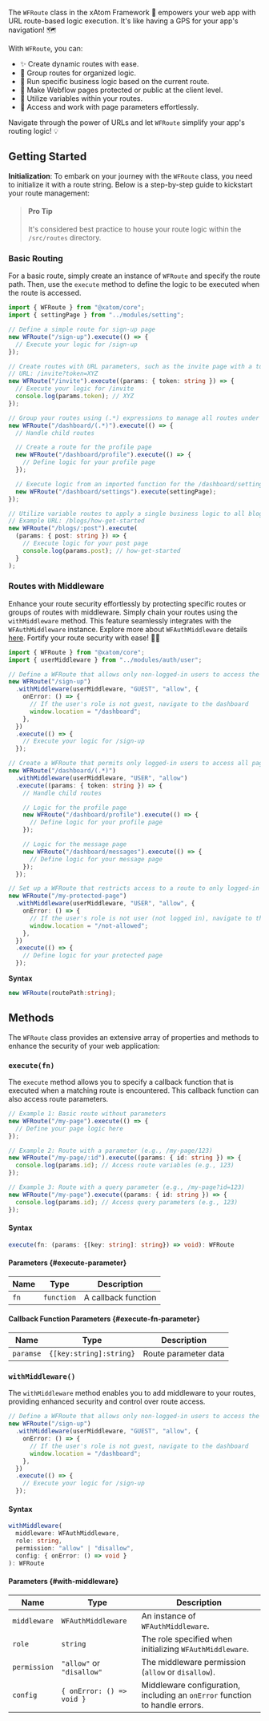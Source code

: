 The `WFRoute` class in the xAtom Framework 🚀 empowers your web app with URL route-based logic execution. It's like having a GPS for your app's navigation! 🗺️

With `WFRoute`, you can:

- ✨ Create dynamic routes with ease.
- 🔗 Group routes for organized logic.
- 🏃 Run specific business logic based on the current route.
- 🔐 Make Webflow pages protected or public at the client level.
- 🧩 Utilize variables within your routes.
- 📝 Access and work with page parameters effortlessly.

Navigate through the power of URLs and let `WFRoute` simplify your app's routing logic! 💡

## Getting Started

**Initialization**: To embark on your journey with the `WFRoute` class, you need to initialize it with a route string. Below is a step-by-step guide to kickstart your route management:

> #### Pro Tip
>
> It's considered best practice to house your route logic within the `/src/routes` directory.

### Basic Routing

For a basic route, simply create an instance of `WFRoute` and specify the route path. Then, use the `execute` method to define the logic to be executed when the route is accessed.

```typescript title="Example"
import { WFRoute } from "@xatom/core";
import { settingPage } from "../modules/setting";

// Define a simple route for sign-up page
new WFRoute("/sign-up").execute(() => {
  // Execute your logic for /sign-up
});

// Create routes with URL parameters, such as the invite page with a token parameter
// URL: /invite?token=XYZ
new WFRoute("/invite").execute((params: { token: string }) => {
  // Execute your logic for /invite
  console.log(params.token); // XYZ
});

// Group your routes using (.*) expressions to manage all routes under /dashboard
new WFRoute("/dashboard/(.*)").execute(() => {
  // Handle child routes

  // Create a route for the profile page
  new WFRoute("/dashboard/profile").execute(() => {
    // Define logic for your profile page
  });

  // Execute logic from an imported function for the /dashboard/settings route
  new WFRoute("/dashboard/settings").execute(settingPage);
});

// Utilize variable routes to apply a single business logic to all blog posts
// Example URL: /blogs/how-get-started
new WFRoute("/blogs/:post").execute(
  (params: { post: string }) => {
    // Execute logic for your post page
    console.log(params.post); // how-get-started
  }
);
```

### Routes with Middleware

Enhance your route security effortlessly by protecting specific routes or groups of routes with middleware. Simply chain your routes using the `withMiddleware` method. This feature seamlessly integrates with the `WFAuthMiddleware` instance. Explore more about `WFAuthMiddleware` details [here](/guide/reference/auth/WFAuthMiddleware/). Fortify your route security with ease! 💪🚀

```typescript title="Example"
import { WFRoute } from "@xatom/core";
import { userMiddleware } from "../modules/auth/user";

// Define a WFRoute that allows only non-logged-in users to access the sign-up page
new WFRoute("/sign-up")
  .withMiddleware(userMiddleware, "GUEST", "allow", {
    onError: () => {
      // If the user's role is not guest, navigate to the dashboard
      window.location = "/dashboard";
    },
  })
  .execute(() => {
    // Execute your logic for /sign-up
  });

// Create a WFRoute that permits only logged-in users to access all pages falling under the dashboard
new WFRoute("/dashboard/(.*)")
  .withMiddleware(userMiddleware, "USER", "allow")
  .execute((params: { token: string }) => {
    // Handle child routes

    // Logic for the profile page
    new WFRoute("/dashboard/profile").execute(() => {
      // Define logic for your profile page
    });

    // Logic for the message page
    new WFRoute("/dashboard/messages").execute(() => {
      // Define logic for your message page
    });
  });

// Set up a WFRoute that restricts access to a route to only logged-in users
new WFRoute("/my-protected-page")
  .withMiddleware(userMiddleware, "USER", "allow", {
    onError: () => {
      // If the user's role is not user (not logged in), navigate to the unauthorized page
      window.location = "/not-allowed";
    },
  })
  .execute(() => {
    // Define logic for your protected page
  });
```

**Syntax**

```typescript
new WFRoute(routePath:string);
```

## Methods

The `WFRoute` class provides an extensive array of properties and methods to enhance the security of your web application:

### `execute(fn)`

The `execute` method allows you to specify a callback function that is executed when a matching route is encountered. This callback function can also access route parameters.

```typescript title="Example"
// Example 1: Basic route without parameters
new WFRoute("/my-page").execute(() => {
  // Define your page logic here
});

// Example 2: Route with a parameter (e.g., /my-page/123)
new WFRoute("/my-page/:id").execute((params: { id: string }) => {
  console.log(params.id); // Access route variables (e.g., 123)
});

// Example 3: Route with a query parameter (e.g., /my-page?id=123)
new WFRoute("/my-page").execute((params: { id: string }) => {
  console.log(params.id); // Access query parameters (e.g., 123)
});
```

#### Syntax

```typescript
execute(fn: (params: {[key: string]: string}) => void): WFRoute
```

#### Parameters {#execute-parameter}

| Name | Type       | Description         |
| ---- | ---------- | ------------------- |
| `fn` | `function` | A callback function |

#### Callback Function Parameters {#execute-fn-parameter}

| Name      | Type                    | Description          |
| --------- | ----------------------- | -------------------- |
| `paramse` | `{[key:string]:string}` | Route parameter data |

### `withMiddleware()`

The `withMiddleware` method enables you to add middleware to your routes, providing enhanced security and control over route access.

```typescript title="Example"
// Define a WFRoute that allows only non-logged-in users to access the sign-up page
new WFRoute("/sign-up")
  .withMiddleware(userMiddleware, "GUEST", "allow", {
    onError: () => {
      // If the user's role is not guest, navigate to the dashboard
      window.location = "/dashboard";
    },
  })
  .execute(() => {
    // Execute your logic for /sign-up
  });
```

#### Syntax

```typescript
withMiddleware(
  middleware: WFAuthMiddleware,
  role: string,
  permission: "allow" | "disallow",
  config: { onError: () => void }
): WFRoute
```

#### Parameters {#with-middleware}

| Name         | Type                      | Description                                                                 |
| ------------ | ------------------------- | --------------------------------------------------------------------------- |
| `middleware` | `WFAuthMiddleware`        | An instance of `WFAuthMiddleware`.                                          |
| `role`       | `string`                  | The role specified when initializing `WFAuthMiddleware`.                    |
| `permission` | `"allow"` or `"disallow"` | The middleware permission (`allow` or `disallow`).                          |
| `config`     | `{ onError: () => void }` | Middleware configuration, including an `onError` function to handle errors. |
